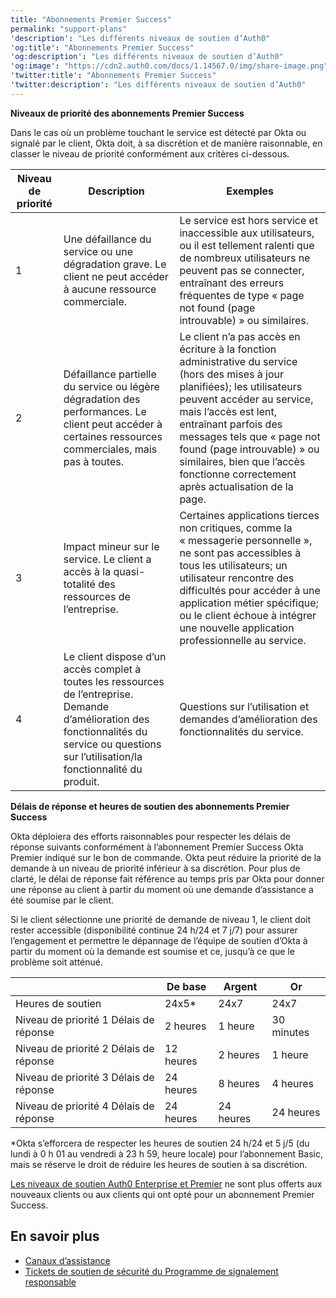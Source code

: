 ---
title: "Abonnements Premier Success"
permalink: "support-plans"
'description': "Les différents niveaux de soutien d’Auth0"
'og:title': "Abonnements Premier Success"
'og:description': "Les différents niveaux de soutien d’Auth0"
'og:image': "https://cdn2.auth0.com/docs/1.14567.0/img/share-image.png"
'twitter:title': "Abonnements Premier Success"
'twitter:description': "Les différents niveaux de soutien d’Auth0"
---

**Niveaux de priorité des abonnements Premier Success**

Dans le cas où un problème touchant le service est détecté par Okta ou signalé par le client, Okta doit, à sa discrétion et de manière raisonnable, en classer le niveau de priorité conformément aux critères ci-dessous.

<table class="table"><thead>
<tr>
<th>Niveau de priorité</th>
<th>Description</th>
<th>Exemples</th>
</tr>
</thead>
<tbody>
<tr>
<td>1</td>
<td>Une défaillance du service ou une dégradation grave. Le client ne peut accéder à aucune ressource commerciale.</td>
<td>Le service est hors service et inaccessible aux utilisateurs, ou il est tellement ralenti que de nombreux utilisateurs ne peuvent pas se connecter, entraînant des erreurs fréquentes de type « page not found (page introuvable) » ou similaires.</td>
</tr>
<tr>
<td>2</td>
<td>Défaillance partielle du service ou légère dégradation des performances. Le client peut accéder à certaines ressources commerciales, mais pas à toutes.</td>
<td>Le client n’a pas accès en écriture à la fonction administrative du service (hors des mises à jour planifiées); les utilisateurs peuvent accéder au service, mais l’accès est lent, entraînant parfois des messages tels que « page not found (page introuvable) » ou similaires, bien que l’accès fonctionne correctement après actualisation de la page.</td>
</tr>
<tr>
<td>3</td>
<td>Impact mineur sur le service. Le client a accès à la quasi-totalité des ressources de l’entreprise.</td>
<td>Certaines applications tierces non critiques, comme la « messagerie personnelle », ne sont pas accessibles à tous les utilisateurs; un utilisateur rencontre des difficultés pour accéder à une application métier spécifique; ou le client échoue à intégrer une nouvelle application professionnelle au service.</td>
</tr>
<tr>
<td>4</td>
<td>Le client dispose d’un accès complet à toutes les ressources de l’entreprise. Demande d’amélioration des fonctionnalités du service ou questions sur l’utilisation/la fonctionnalité du produit.</td>
<td>Questions sur l’utilisation et demandes d’amélioration des fonctionnalités du service.</td>
</tr>
</tbody>
</table>

**Délais de réponse et heures de soutien des abonnements Premier Success**

Okta déploiera des efforts raisonnables pour respecter les délais de réponse suivants conformément à l’abonnement Premier Success Okta Premier indiqué sur le bon de commande. Okta peut réduire la priorité de la demande à un niveau de priorité inférieur à sa discrétion. Pour plus de clarté, le délai de réponse fait référence au temps pris par Okta pour donner une réponse au client à partir du moment où une demande d’assistance a été soumise par le client.

Si le client sélectionne une priorité de demande de niveau 1, le client doit rester accessible (disponibilité continue 24 h/24 et 7 j/7) pour assurer l’engagement et permettre le dépannage de l’équipe de soutien d’Okta à partir du moment où la demande est soumise et ce, jusqu’à ce que le problème soit atténué.

<table class="table"><thead>
<tr>
<th></th>
<th>De base</th>
<th>Argent</th>
<th>Or</th>
</tr>
</thead>
<tbody>
<tr>
<td>Heures de soutien</td>
<td>24x5*</td>
<td>24x7</td>
<td>24x7</td>
</tr>
<tr>
<td>Niveau de priorité 1 Délais de réponse</td>
<td>2 heures</td>
<td>1 heure</td>
<td>30 minutes</td>
</tr>
<tr>
<td>Niveau de priorité 2 Délais de réponse</td>
<td>12 heures</td>
<td>2 heures</td>
<td>1 heure</td>
</tr>
<tr>
<td>Niveau de priorité 3 Délais de réponse</td>
<td>24 heures</td>
<td>8 heures</td>
<td>4 heures</td>
</tr>
<tr>
<td>Niveau de priorité 4 Délais de réponse</td>
<td>24 heures</td>
<td>24 heures</td>
<td>24 heures</td>
</tr>
</tbody>
</table>

\*Okta s’efforcera de respecter les heures de soutien 24 h/24 et 5 j/5 (du lundi à 0 h 01 au vendredi à 23 h 59, heure locale) pour l’abonnement Basic, mais se réserve le droit de réduire les heures de soutien à sa discrétion.

[Les niveaux de soutien Auth0 Enterprise et Premier](/docs/fr-ca/troubleshoot/customer-support/auth0-enterprise-and-premier-support) ne sont plus offerts aux nouveaux clients ou aux clients qui ont opté pour un abonnement Premier Success.

## En savoir plus

* [Canaux d’assistance](/docs/fr-ca/troubleshoot/customer-support/support-channels)
* [Tickets de soutien de sécurité du Programme de signalement responsable](/docs/fr-ca/troubleshoot/customer-support/responsible-disclosure-program-security-support-tickets)